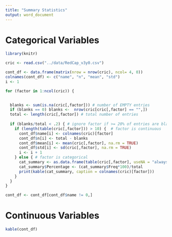 ```yaml
---
title: "Summary Statistics"
output: word_document
---
```

# Categorical Variables
```r
library(knitr)

cric <- read.csv("../data/RedCap_v3y0.csv")

cont_df <- data.frame(matrix(nrow = nrow(cric), ncol= 4, 0))
colnames(cont_df) <- c("name", "n", "mean", "std")
i <- 1

for (factor in 1:ncol(cric)) {
  

  blanks <- sum(is.na(cric[,factor])) # number of EMPTY entries
  if (blanks == 0) blanks <-  nrow(cric[cric[,factor] == "",])
  total <- length(cric[,factor]) # total number of entries
  
  if (blanks/total < .2) { # ignore factor if >= 20% of entries are blank
    if (length(table(cric[,factor])) > 10) {  # factor is continuous
      cont_df$name[i] <- colnames(cric)[factor]
      cont_df$n[i] <- total - blanks
      cont_df$mean[i] <- mean(cric[,factor], na.rm = TRUE)
      cont_df$std[i] <- sd(cric[,factor], na.rm = TRUE)
      i <- i + 1
    } else { # factor is categorical
      cat_summary <- as.data.frame(table(cric[,factor], useNA = "always"))
      cat_summary$Percentage <- (cat_summary$Freq*100)/total
      print(kable(cat_summary, caption = colnames(cric)[factor]))
    }
  }
}

cont_df <- cont_df[cont_df$name != 0,]

```

# Continuous Variables
```r
kable(cont_df)
```





